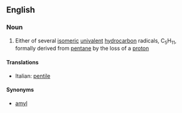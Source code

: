 ==English==

===Noun===
{{en-noun}}

#{{organic chemistry}} Either of several [[isomeric]] [[univalent]] [[hydrocarbon]] radicals, C<sub>5</sub>H<sub>11</sub>, formally derived from [[pentane]] by the loss of a [[proton]]

====Translations====
{{top}}
*Italian: [[pentile]] {{m}}
{{mid}}

{{bottom}}

====Synonyms====
*[[amyl]]